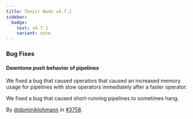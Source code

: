 ```yaml
---
title: Tenzir Node v4.7.1
sidebar:
  badge:
    text: v4.7.1
    variant: note
---
```


### Bug Fixes

#### Downtone push behavior of pipelines

We fixed a bug that caused operators that caused an increased memory usage for
pipelines with slow operators immediately after a faster operator.

We fixed a bug that caused short-running pipelines to sometimes hang.

By [@dominiklohmann](https://github.com/dominiklohmann) in [#3758](https://github.com/tenzir/tenzir/pull/3758).
